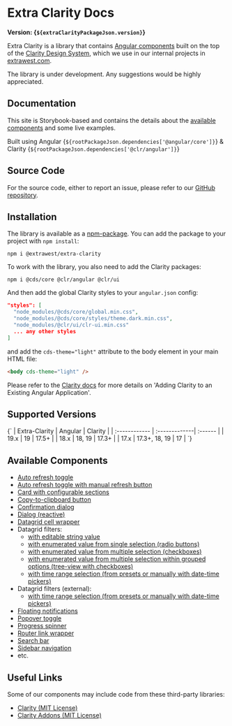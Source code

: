 
<style>{docsStylePatch}</style>

<Meta title="Overview/Getting Started" />

# Extra Clarity Docs

**Version: {`${extraClarityPackageJson.version}`}**

Extra Clarity is a library that contains [Angular components](#available-components) built on the
top of the [Clarity Design System](https://clarity.design), which we use in our internal projects in
[extrawest.com](https://extrawest.com).

The library is under development. Any suggestions would be highly appreciated.

## Documentation

This site is Storybook-based and contains the details about the
[available components](#available-components) and some live examples.

Built using
Angular {`${rootPackageJson.dependencies['@angular/core']}`} &
Clarity {`${rootPackageJson.dependencies['@clr/angular']}`}

## Source Code

For the source code, either to report an issue, please refer to our
[GitHub repository](https://github.com/extrawest/extra-clarity).

## Installation

The library is available as a [npm-package](https://www.npmjs.com/package/@extrawest/extra-clarity).
You can add the package to your project with `npm install`:

```shell
npm i @extrawest/extra-clarity
```

To work with the library, you also need to add the Clarity packages:

```shell
npm i @cds/core @clr/angular @clr/ui
```

And then add the global Clarity styles to your `angular.json` config:

```json
"styles": [
  "node_modules/@cds/core/global.min.css",
  "node_modules/@cds/core/styles/theme.dark.min.css",
  "node_modules/@clr/ui/clr-ui.min.css"
  ... any other styles
]
```

and add the `cds-theme="light"` attribute to the body element in your main HTML file:

```html
<body cds-theme="light" />
```

Please refer to the [Clarity docs](https://clarity.design/pages/developing#adding-clarity-to-an-existing-angular-application)
for more details on 'Adding Clarity to an Existing Angular Application'.

## Supported Versions

<Markdown>
  {`
| Extra-Clarity | Angular       | Clarity |
| :------------ | :-------------| :------ |
| 19.x          | 19            | 17.5+   |
| 18.x          | 18, 19        | 17.3+   |
| 17.x          | 17.3+, 18, 19 | 17      |
`}
</Markdown>

## Available Components

- [Auto refresh toggle](/story/components-auto-refresh--auto-refresh-story)
- [Auto refresh toggle with manual refresh button](/story/components-auto-refresh-group--auto-refresh-group-story)
- [Card with configurable sections](/docs/components-card-overview--docs)
- [Copy-to-clipboard button](/docs/components-button-copy-to-clipboard--overview)
- [Confirmation dialog](/story/components-confirmation-dialog--confirmation-dialog-story)
- [Dialog (reactive)](/docs/components-dialog-overview--docs)
- [Datagrid cell wrapper](/docs/components-datagrid-cell-wrapper--overview)
- Datagrid filters:
  - [with editable string value](/docs/components-datagrid-filters-string-filter--overview)
  - [with enumerated value from single selection (radio buttons)](/docs/components-datagrid-filters-enum-single-value-filter--overview)
  - [with enumerated value from multiple selection (checkboxes)](/docs/components-datagrid-filters-enum-multi-value-filter--overview)
  - [with enumerated value from multiple selection within grouped options (tree-view with checkboxes)](/docs/components-datagrid-filters-enum-grouped-value-filter--overview)
  - [with time range selection (from presets or manually with date-time pickers)](/docs/components-datagrid-filters-time-range-filter--overview)
- Datagrid filters (external):
  - [with time range selection (from presets or manually with date-time pickers)](/docs/components-datagrid-filters-time-range-filter-external--overview)
- [Floating notifications](/story/components-notification--notification-story)
- [Popover toggle](/story/components-popover-toggle--overview)
- [Progress spinner](/story/components-progress-spinner--progress-spinner-story)
- [Router link wrapper](/docs/components-router-link-wrapper--overview)
- [Search bar](/story/components-search-bar--overview)
- [Sidebar navigation](/docs/components-sidebar-navigation--overview)
- etc.

## Useful Links

Some of our components may include code from these third-party libraries:

- [Clarity (MIT License)](https://clarity.design)
- [Clarity Addons (MIT License)](https://porscheinformatik.github.io/clarity-addons/documentation/latest/get-started)
